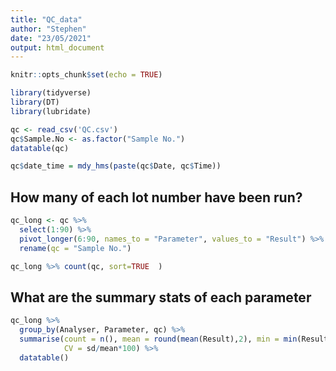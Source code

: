```yaml
---
title: "QC_data"
author: "Stephen"
date: "23/05/2021"
output: html_document
---
```


```r
knitr::opts_chunk$set(echo = TRUE)
```
```r
library(tidyverse)
library(DT)
library(lubridate)
```
```r

qc <- read_csv('QC.csv')
qc$Sample.No <- as.factor("Sample No.")
datatable(qc)

```

<!-- ### Fidlle with the Date and Time columns so they make sense -->

```r
qc$date_time = mdy_hms(paste(qc$Date, qc$Time))
```
## How many of each lot number have been run?

```r
qc_long <- qc %>% 
  select(1:90) %>% 
  pivot_longer(6:90, names_to = "Parameter", values_to = "Result") %>% 
  rename(qc = "Sample No.")

qc_long %>% count(qc, sort=TRUE  )
```

<!-- ```{r echo=FALSE, message=FALSE, warning=FALSE} -->
<!-- qc %>%  -->
<!--   select(1:90) %>%  -->
<!--   group_by(`Sample No.`) %>%  -->
<!--   summary() -->
<!-- ``` -->


## What are the summary stats of each parameter
```r
qc_long %>% 
  group_by(Analyser, Parameter, qc) %>% 
  summarise(count = n(), mean = round(mean(Result),2), min = min(Result), max = max(Result), sd = round(sd(Result),2),
            CV = sd/mean*100) %>% 
  datatable()
```

